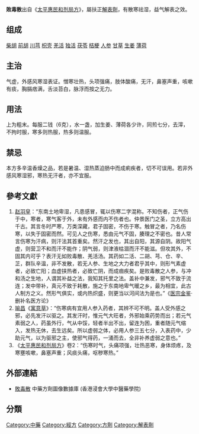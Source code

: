 {{medical}}

'''敗毒散'''出自《[[太平惠民和剂局方|太平惠民和剂局方]]》，屬扶正[[解表劑|解表劑]]，有散寒祛湿，益气解表之效。

==组成==
[[柴胡|柴胡]] [[前胡|前胡]] [[川芎|川芎]] [[枳壳|枳壳]] [[羌活|羌活]] [[独活|独活]] [[茯苓|茯苓]] [[桔梗|桔梗]] [[人参|人参]] [[甘草|甘草]] [[生姜|生姜]] [[薄荷|薄荷]]
==主治==
气虚，外感风寒湿表证。憎寒壮热，头项强痛，肢体酸痛，无汗，鼻塞声重，咳嗽有痰，胸膈痞满，舌淡苔白，脉浮而按之无力。
==用法==
上为粗末。每服二钱（6克），水一盏，加生姜、薄荷各少许，同煎七分，去滓，不拘时服，寒多则热服，热多则温服。
==禁忌==
本方多辛温香燥之品，若是暑温、湿热蒸迫肠中而成痢疾者，切不可误用。若非外感风寒湿邪，寒热无汗者，亦不宜服。　　
==參考文獻==
#[[赵羽皇|赵羽皇]]：“东南土地卑湿，凡患感冒，辄以伤寒二字混称。不知伤者，正气伤于中，寒者，寒气客于外，未有外感而内不伤者也。仲景医门之圣，立方高出千古。其言冬时严寒，万类深藏，君子固密，不伤于寒。触冒之者，乃名伤寒，以失于固密而然。可见人之伤寒，悉由元气不固，腠理之不密也。昔人常言伤寒为汗病，则汗法其首重矣。然汗之发也，其出自阳，其源自阴。故阳气虚，则营卫不和而汗不能作；阴气弱，则津液枯涸而汗不能滋。但攻其外，不固其内可乎？表汗无如败毒散、羌活汤。其药如二活、二胡、芎、仓、辛、芷，群队辛温，非不发散，若无人参、生地之大力者君乎其中，则形气素虚者，必致亡阳；血虚挟热者，必致亡阴，而成痼疾矣。是败毒散之人参，与冲和汤之生地，人谓其补益之法，我知其托里之法。盖补中兼发，邪气不致于流连；发中带补，真元不致于耗散，施之于东南地卑气暖之乡，最为相宜，此古人制方之义。然形气俱实，或内热炽盛，则更当以河间法为是也。”《[[医宗金鉴|医宗金鉴]]·删补名医方论》
#[[喻昌|喻昌]]《[[寓意草|寓意草]]》：“伤寒病有宜用人参入药者，其辨不可不明。盖人受外感之邪，必先发汗以驱之。其发汗时，惟元气大旺者，外邪始乘药势而出；若元气素弱之人，药虽外行，气从中馁，轻者半出不出，留连为困，重者随元气缩入，发热无休，去生远矣。所以虚弱之体，必用人参三五七分，入表药中，少助元气，以为驱邪之主，使邪气得药，一涌而去，全非补养虚弱之意也。”
#《[[太平惠民和剂局方|太平惠民和剂局方]]》卷2：“伤寒时气，头痛项强，壮热恶寒，身体烦疼，及寒壅咳嗽，鼻塞声重；风痰头痛，呕秽寒热。” 


== 外部連結 ==
* [https://sys02.lib.hkbu.edu.hk/cmfid/details.asp?lang=cht&id=F00013	    敗毒散] 中藥方劑圖像數據庫 (香港浸會大學中醫藥學院) {{zh}}{{en}}



==分類==
[[Category:中藥|Category:中藥]]
[[Category:經方|Category:經方]]
[[Category:方劑|Category:方劑]]
[[Category:解表劑|Category:解表劑]]